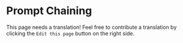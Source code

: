 # Prompt Chaining

This page needs a translation! Feel free to contribute a translation by clicking the `Edit this page` button on the right side.